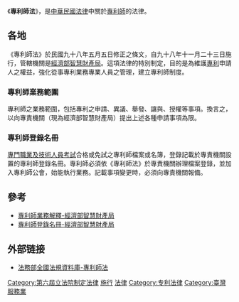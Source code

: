 《'''專利師法'''》，是[[中華民國法律|中華民國法律]]中關於[[專利師|專利師]]的法律。

== 各地 ==
《專利師法》於民國九十八年五月五日修正之條文，自九十八年十一月二十三日施行，管轄機關是[[經濟部智慧財產局|經濟部智慧財產局]]。這項法律的特別制定，目的是為維護[[專利|專利]]申請人之權益，強化從事專利業務專業人員之管理，建立專利師制度。

=== 專利師業務範圍 ===
專利師之業務範圍，包括專利之申請、異議、舉發、讓與、授權等事項。換言之，以向專責機關（現為經濟部智慧財產局）提出上述各種申請事項為限。

=== 專利師登錄名冊 ===
[[專門職業及技術人員考試|專門職業及技術人員考試]]合格或免試之專利師檔案或名簿，登錄記載於專責機關設置的專利師登錄名冊。專利師必須依《專利師法》於專責機關辦理檔案登錄，並加入專利師公會，始能執行業務。記載事項變更時，必須向專責機關報備。

== 參考 ==
*[http://www.tipo.gov.tw/ct.asp?xItem=316855&ctNode=6733&mp=1 專利師業務解釋-經濟部智慧財產局] {{Wayback|url=http://www.tipo.gov.tw/ct.asp?xItem=316855&ctNode=6733&mp=1 |date=20190204174458 }}
*[http://www.tipo.gov.tw/lp.asp?CtNode=7222&CtUnit=3555&BaseDSD=70&mp=1 專利師登錄名冊-經濟部智慧財產局] {{Wayback|url=http://www.tipo.gov.tw/lp.asp?CtNode=7222&CtUnit=3555&BaseDSD=70&mp=1 |date=20190204174438 }}

==外部链接==
{{Wikisource|專利師法}}
* [http://law.moj.gov.tw/LawClass/LawAll.aspx?PCode=J0070034 法務部全國法規資料庫-專利師法]

[[Category:第六屆立法院制定法律|Category:第六屆立法院制定法律]]
[[Category:2008年臺灣法律|施行]]
[[Category:2008年台灣建立|法律]]
[[Category:专利法律|Category:专利法律]]
[[Category:臺灣服務業|Category:臺灣服務業]]